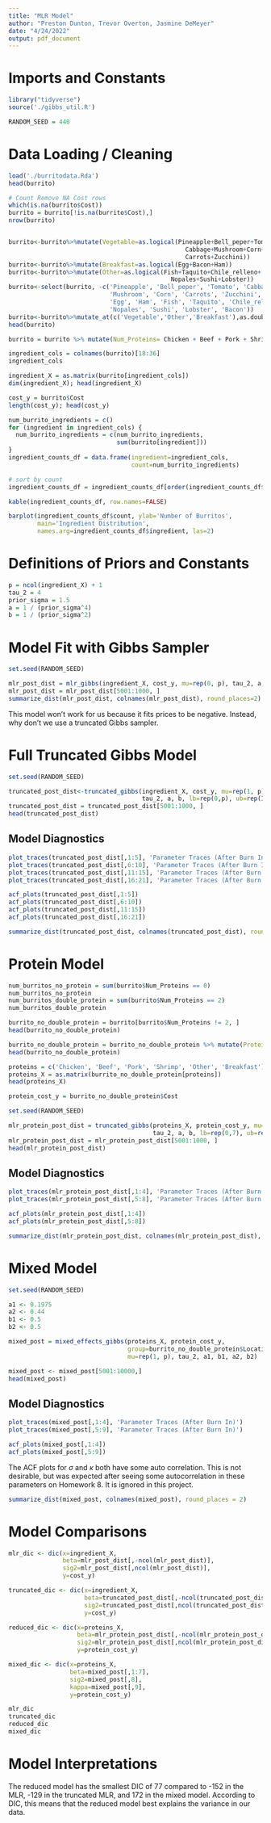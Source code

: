 ```yaml
---
title: "MLR Model"
author: "Preston Dunton, Trevor Overton, Jasmine DeMeyer"
date: "4/24/2022"
output: pdf_document
---
```


# Imports and Constants

```r
library("tidyverse")
source('./gibbs_util.R')

RANDOM_SEED = 440
```

# Data Loading / Cleaning

```r
load('./burritodata.Rda')
head(burrito)

# Count Remove NA Cost rows
which(is.na(burrito$Cost))
burrito = burrito[!is.na(burrito$Cost),]
nrow(burrito)


burrito<-burrito%>%mutate(Vegetable=as.logical(Pineapple+Bell_peper+Tomato+
                                                 Cabbage+Mushroom+Corn+
                                                 Carrots+Zucchini))
burrito<-burrito%>%mutate(Breakfast=as.logical(Egg+Bacon+Ham))
burrito<-burrito%>%mutate(Other=as.logical(Fish+Taquito+Chile_relleno+
                                             Nopales+Sushi+Lobster))
burrito<-select(burrito, -c('Pineapple', 'Bell_peper', 'Tomato', 'Cabbage', 
                            'Mushroom', 'Corn', 'Carrots', 'Zucchini', 
                            'Egg', 'Ham', 'Fish', 'Taquito', 'Chile_relleno', 
                            'Nopales', 'Sushi', 'Lobster', 'Bacon'))
burrito<-burrito%>%mutate_at(c('Vegetable','Other','Breakfast'),as.double)
head(burrito)

burrito = burrito %>% mutate(Num_Proteins= Chicken + Beef + Pork + Shrimp + Other + Breakfast)

ingredient_cols = colnames(burrito)[18:36]
ingredient_cols

ingredient_X = as.matrix(burrito[ingredient_cols])
dim(ingredient_X); head(ingredient_X)

cost_y = burrito$Cost
length(cost_y); head(cost_y)

```

```r
num_burrito_ingredients = c()
for (ingredient in ingredient_cols) {
  num_burrito_ingredients = c(num_burrito_ingredients, 
                              sum(burrito[ingredient]))  
}
ingredient_counts_df = data.frame(ingredient=ingredient_cols, 
                                  count=num_burrito_ingredients)

# sort by count
ingredient_counts_df = ingredient_counts_df[order(ingredient_counts_df$count, decreasing=TRUE),] 

kable(ingredient_counts_df, row.names=FALSE)

barplot(ingredient_counts_df$count, ylab='Number of Burritos',
        main='Ingredient Distribution', 
        names.arg=ingredient_counts_df$ingredient, las=2)
```

# Definitions of Priors and Constants

```r

p = ncol(ingredient_X) + 1
tau_2 = 4
prior_sigma = 1.5
a = 1 / (prior_sigma^4)
b = 1 / (prior_sigma^2)

```

# Model Fit with Gibbs Sampler

```r
set.seed(RANDOM_SEED)

mlr_post_dist = mlr_gibbs(ingredient_X, cost_y, mu=rep(0, p), tau_2, a, b)
mlr_post_dist = mlr_post_dist[5001:1000, ]
summarize_dist(mlr_post_dist, colnames(mlr_post_dist), round_places=2)

```

This model won't work for us because it fits prices to be negative.  Instead, why don't we use a truncated Gibbs sampler.

# Full Truncated Gibbs Model
```r
set.seed(RANDOM_SEED)

truncated_post_dist<-truncated_gibbs(ingredient_X, cost_y, mu=rep(1, p), 
                                     tau_2, a, b, lb=rep(0,p), ub=rep(Inf,p))
truncated_post_dist = truncated_post_dist[5001:1000, ]
head(truncated_post_dist)
```

## Model Diagnostics

```r
plot_traces(truncated_post_dist[,1:5], 'Parameter Traces (After Burn In)')
plot_traces(truncated_post_dist[,6:10], 'Parameter Traces (After Burn In)')
plot_traces(truncated_post_dist[,11:15], 'Parameter Traces (After Burn In)')
plot_traces(truncated_post_dist[,16:21], 'Parameter Traces (After Burn In)')
```

```r
acf_plots(truncated_post_dist[,1:5])
acf_plots(truncated_post_dist[,6:10])
acf_plots(truncated_post_dist[,11:15])
acf_plots(truncated_post_dist[,16:21])
```


```r
summarize_dist(truncated_post_dist, colnames(truncated_post_dist), round_places=2)
```

# Protein Model

```r

num_burritos_no_protein = sum(burrito$Num_Proteins == 0)
num_burritos_no_protein
num_burritos_double_protein = sum(burrito$Num_Proteins == 2)
num_burritos_double_protein

burrito_no_double_protein = burrito[burrito$Num_Proteins != 2, ]
head(burrito_no_double_protein)

burrito_no_double_protein = burrito_no_double_protein %>% mutate(Protein= as.factor(Chicken + 2*Beef + 3*Pork + 4*Shrimp + 5*Other + 6*Breakfast))
head(burrito_no_double_protein)

proteins = c('Chicken', 'Beef', 'Pork', 'Shrimp', 'Other', 'Breakfast')
proteins_X = as.matrix(burrito_no_double_protein[proteins])
head(proteins_X)

protein_cost_y = burrito_no_double_protein$Cost

```

```r
set.seed(RANDOM_SEED)

mlr_protein_post_dist = truncated_gibbs(proteins_X, protein_cost_y, mu=rep(1, 7), 
                                        tau_2, a, b, lb=rep(0,7), ub=rep(Inf,7))
mlr_protein_post_dist = mlr_protein_post_dist[5001:1000, ]
head(mlr_protein_post_dist)
```

## Model Diagnostics

```r
plot_traces(mlr_protein_post_dist[,1:4], 'Parameter Traces (After Burn In)')
plot_traces(mlr_protein_post_dist[,5:8], 'Parameter Traces (After Burn In)')
```

```r
acf_plots(mlr_protein_post_dist[,1:4])
acf_plots(mlr_protein_post_dist[,5:8])
```


```r
summarize_dist(mlr_protein_post_dist, colnames(mlr_protein_post_dist), round_places=2)
```

# Mixed Model

```r
set.seed(RANDOM_SEED)

a1 <- 0.1975
a2 <- 0.44
b1 <- 0.5
b2 <- 0.5

mixed_post = mixed_effects_gibbs(proteins_X, protein_cost_y, 
                                 group=burrito_no_double_protein$Location, 
                                 mu=rep(1, p), tau_2, a1, b1, a2, b2)

mixed_post <- mixed_post[5001:10000,]
head(mixed_post)
```

## Model Diagnostics

```r
plot_traces(mixed_post[,1:4], 'Parameter Traces (After Burn In)')
plot_traces(mixed_post[,5:9], 'Parameter Traces (After Burn In)')
```

```r
acf_plots(mixed_post[,1:4])
acf_plots(mixed_post[,5:9])
```

The ACF plots for $\sigma$ and $\kappa$ both have some auto correlation.  This is not desirable, but was expected after seeing some autocorrelation in these parameters on Homework 8.  It is ignored in this project.

```r
summarize_dist(mixed_post, colnames(mixed_post), round_places = 2)
```


# Model Comparisons

```r
mlr_dic <- dic(x=ingredient_X, 
               beta=mlr_post_dist[,-ncol(mlr_post_dist)], 
               sig2=mlr_post_dist[,ncol(mlr_post_dist)], 
               y=cost_y)

truncated_dic <- dic(x=ingredient_X, 
                     beta=truncated_post_dist[,-ncol(truncated_post_dist)], 
                     sig2=truncated_post_dist[,ncol(truncated_post_dist)], 
                     y=cost_y)

reduced_dic <- dic(x=proteins_X, 
                   beta=mlr_protein_post_dist[,-ncol(mlr_protein_post_dist)],
                   sig2=mlr_protein_post_dist[,ncol(mlr_protein_post_dist)],
                   y=protein_cost_y)

mixed_dic <- dic(x=proteins_X, 
                 beta=mixed_post[,1:7],
                 sig2=mixed_post[,8],
                 kappa=mixed_post[,9],
                 y=protein_cost_y)

mlr_dic
truncated_dic
reduced_dic
mixed_dic

```

# Model Interpretations

The reduced model has the smallest DIC of 77 compared to -152 in the MLR, -129 in the truncated MLR, and 172 in the mixed model.  According to DIC, this means that the reduced model best explains the variance in our data.


